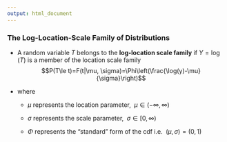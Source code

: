 ---
output: html_document
---

### The Log-Location-Scale Family of Distributions

- A random variable $T$ belongs to the __log-location scale family__ if $Y= \log(T)$ is a member of the location scale family
$$P(T\le t)=F(t|\mu, \sigma)=\Phi\left(\frac{\log(y)-\mu}{\sigma}\right)$$

- where

    + $\mu$ represents the location parameter, $\; \mu \in (-\infty,\infty)$

    + $\sigma$ represents the scale parameter, $\; \sigma \in [0,\infty)$

    + $\Phi$ represents the "standard" form of the cdf i.e. $\; (\mu, \sigma)=(0,1)$
